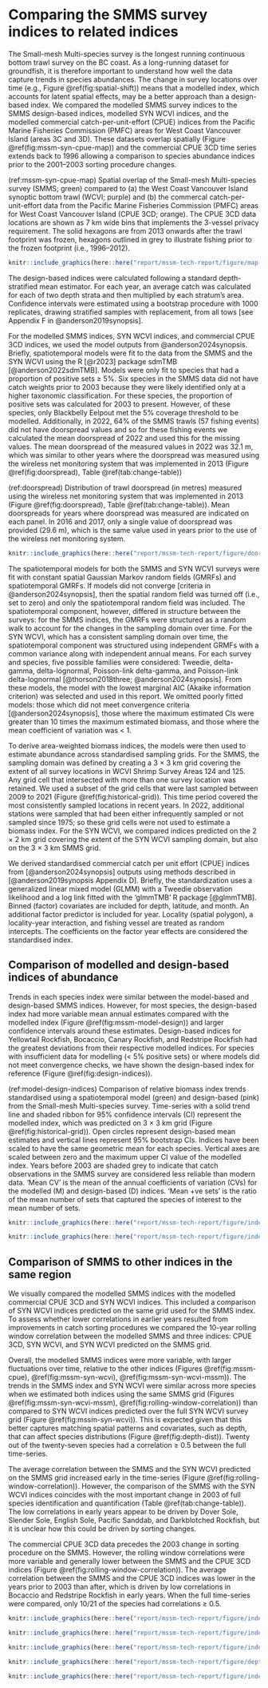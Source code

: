 # Comparing the SMMS survey indices to related indices {#sec:comparing-indices}

The Small-mesh Multi-species survey is the longest running continuous bottom trawl survey on the BC coast.
As a long-running dataset for groundfish, it is therefore important to understand how well the data capture trends in species abundances.
The change in survey locations over time (e.g., Figure \@ref(fig:spatial-shift)) means that a modelled index, which accounts for latent spatial effects, may be a better approach than a design-based index.
We compared the modelled SMMS survey indices to the SMMS design-based indices, modelled SYN WCVI indices, and the modelled commercial catch-per-unit-effort (CPUE) indices from the Pacific Marine Fisheries Commission (PMFC) areas for West Coast Vancouver Island (areas 3C and 3D).
These datasets overlap spatially (Figure \@ref(fig:mssm-syn-cpue-map)) and the commercial CPUE 3CD time series extends back to 1996 allowing a comparison to species abundance indices prior to the 2001--2003 sorting procedure changes. 


(ref:mssm-syn-cpue-map) Spatial overlap of the Small-mesh Multi-species survey (SMMS; green) compared to (a) the West Coast Vancouver Island synoptic bottom trawl (WCVI; purple) and (b) the commercal catch-per-unit-effort data from the Pacific Marine Fisheries Commission (PMFC) areas for West Coast Vancouver Island (CPUE 3CD; orange). 
The CPUE 3CD data locations are shown as 7 km wide bins that implements the 3-vessel privacy requirement.
The solid hexagons are from 2013 onwards after the trawl footprint was frozen, hexagons outlined in grey to illustrate fishing prior to the frozen footprint (i.e., 1996--2012). 

```r
knitr::include_graphics(here::here("report/mssm-tech-report/figure/map-mssm-syn-wcvi-cpue-3cd.png"), dpi = 300)
```

The design-based indices were calculated following a standard depth-stratified mean estimator.
For each year, an average catch was calculated for each of two depth strata and then multiplied by each stratum's area. 
Confidence intervals were estimated using a bootstrap procedure with 1000 replicates, drawing stratified samples with replacement, from all tows [see Appendix F in @anderson2019synopsis].

For the modelled SMMS indices, SYN WCVI indices, and commercial CPUE 3CD indices, we used the model outputs from @anderson2024synopsis. 
Briefly, spatiotemporal models were fit to the data from the SMMS and the SYN WCVI using the R [@r2023] package sdmTMB [@anderson2022sdmTMB]. 
Models were only fit to species that had a proportion of positive sets $\ge$ 5%.
Six species in the SMMS data did not have catch weights prior to 2003 because they were likely identified only at a higher taxonomic classification. 
For these species, the proportion of positive sets was calculated for 2003 to present.
However, of these species, only Blackbelly Eelpout met the 5% coverage threshold to be modelled.
Additionally, in 2022, 64% of the SMMS trawls (57 fishing events) did not have doorspread values and so for these fishing events we calculated the mean doorspread of 2022 and used this for the missing values.
<!-- MW: What does doorspread look like over the years? -->
<!-- Below is probably a hamfisted integration of answering this comment -->
The mean doorspread of the measured values in 2022 was 32.1 m, which was similar to other years where the doorspread was measured using the wireless net monitoring system that was implemented in 2013 (Figure \@ref(fig:doorspread), Table \@ref(tab:change-table))

(ref:doorspread) Distribution of trawl doorspread (in metres) measured using the wireless net monitoring system that was implemented in 2013 (Figure \@ref(fig:doorspread), Table \@ref(tab:change-table)). Mean doorspreads for years where doorspread was measured are indicated on each panel. In 2016 and 2017, only a single value of doorspread was provided (29.6 m), which is the same value used in years prior to the use of the wireless net monitoring system. 

```r
knitr::include_graphics(here::here("report/mssm-tech-report/figure/doorspread-hist.png"), dpi = 300)
```

The spatiotemporal models for both the SMMS and SYN WCVI surveys were fit with constant spatial Gaussian Markov random fields (GMRFs) and spatiotemporal GMRFs. 
If models did not converge [criteria in @anderson2024synopsis], then the spatial random field was turned off (i.e., set to zero) and only the spatiotemporal random field was included.
The spatiotemporal component, however, differed in structure between the surveys: for the SMMS indices, the GMRFs were structured as a random walk to account for the changes in the sampling domain over time.
For the SYN WCVI, which has a consistent sampling domain over time, the spatiotemporal component was structured using independent GRMFs with a common variance along with independent annual means.
For each survey and species, five possible families were considered: Tweedie, delta-gamma, delta-lognormal, Poisson-link delta-gamma, and Poisson-link delta-lognormal [@thorson2018three; @anderson2024synopsis].
From these models, the model with the lowest marginal AIC (Akaike information criterion) was selected and used in this report.
We omitted poorly fitted models: those which did not meet convergence criteria [@anderson2024synopsis], those where the maximum estimated CIs were greater than 10 times the maximum estimated biomass, and those where the mean coefficient of variation was < 1.

To derive area-weighted biomass indices, the models were then used to estimate abundance across standardised sampling grids.
For the SMMS, the sampling domain was defined by creating a 3 $\times$ 3 km grid covering the extent of all survey locations in WCVI Shrimp Survey Areas 124 and 125.
Any grid cell that intersected with more than one survey location was retained.
We used a subset of the grid cells that were last sampled between 2009 to 2021 (Figure \@ref(fig:historical-grid)).
This time period covered the most consistently sampled locations in recent years.
In 2022, additional stations were sampled that had been either infrequently sampled or not sampled since 1975; so these grid cells were not used to estimate a biomass index.
For the SYN WCVI, we compared indices predicted on the 2 $\times$ 2 km grid covering the extent of the SYN WCVI sampling domain, but also on the 3 $\times$ 3 km SMMS grid. 

We derived standardised commercial catch per unit effort (CPUE) indices from [@anderson2024synopsis] outputs using methods described in [@anderson2019synopsis Appendix D].
Briefly, the standardization uses a generalized linear mixed model (GLMM) with a Tweedie observation likelihood and a log link fitted with the 'glmmTMB' R package [@glmmTMB].
Binned (factor) covariates are included for depth, latitude, and month.
An additional factor predictor is included for year.
Locality (spatial polygon), a locality-year interaction, and fishing vessel are treated as random intercepts.
The coefficients on the factor year effects are considered the standardised index.

## Comparison of modelled and design-based indices of abundance

Trends in each species index were similar between the model-based and design-based SMMS indices.
However, for most species, the design-based index had more variable mean annual estimates compared with the modelled index (Figure \@ref(fig:mssm-model-design)) and larger confidence intervals around these estimates.
Design-based indices for Yellowtail Rockfish, Bocaccio, Canary Rockfish, and Redstripe Rockfish had the greatest deviations from their respective modelled indices.
For species with insufficient data for modelling (< 5% positive sets) or where models did not meet convergence checks, we have shown the design-based index for reference (Figure \@ref(fig:design-indices)).



(ref:model-design-indices) Comparison of relative biomass index trends standardised using a spatiotemporal model (green) and design-based (pink) from the Small-mesh Multi-species survey. 
Time-series with a solid trend line and shaded ribbon for 95% confidence intervals (CI) represent the modelled index, which was predicted on 3 $\times$ 3 km grid (Figure \@ref(fig:historical-grid)).
Open circles represent design-based mean estimates and vertical lines represent 95% bootstrap CIs.
Indices have been scaled to have the same geometric mean for each species.
Vertical axes are scaled between zero and the maximum upper CI value of the modelled index.
Years before 2003 are shaded grey to indicate that catch observations in the SMMS survey are considered less reliable than modern data.
'Mean CV' is the mean of the annual coefficients of variation (CVs) for the modelled (M) and design-based (D) indices.
'Mean $+$ve sets' is the ratio of the mean number of sets that captured the species of interest to the mean number of sets.

```r
knitr::include_graphics(here::here("report/mssm-tech-report/figure/index-model-design_pjs-mode.png"), dpi = 300)
```

```r
knitr::include_graphics(here::here("report/mssm-tech-report/figure/index-mssm-design.png"), dpi = 300)
```

## Comparison of SMMS to other indices in the same region

We visually compared the modelled SMMS indices with the modelled commercial CPUE 3CD and SYN WCVI indices.
This included a comparison of SYN WCVI indices predicted on the same grid used for the SMMS index.
To assess whether lower correlations in earlier years resulted from improvements in catch sorting procedures we compared the 10-year rolling window correlation between the modelled SMMS and three indices: CPUE 3CD, SYN WCVI, and SYN WCVI predicted on the SMMS grid.

Overall, the modelled SMMS indices were more variable, with larger fluctuations over time, relative to the other indices (Figures \@ref(fig:mssm-cpue), \@ref(fig:mssm-syn-wcvi), \@ref(fig:mssm-syn-wcvi-mssm)).
The trends in the SMMS index and SYN WCVI were similar across more species when we estimated both indices using the same SMMS grid (Figures \@ref(fig:mssm-syn-wcvi-mssm), \@ref(fig:rolling-window-correlation)) than compared to SYN WCVI indices predicted over the full SYN WCVI survey grid (Figure \@ref(fig:mssm-syn-wcvi)).
This is expected given that this better captures matching spatial patterns and covariates, such as depth, that can affect species distributions (Figure \@ref(fig:depth-dist)). Twenty out of the twenty-seven species had a correlation $\ge$ 0.5 between the full time-series.

The average correlation between the SMMS and the SYN WCVI predicted on the SMMS grid increased early in the time-series (Figure \@ref(fig:rolling-window-correlation)).
However, the comparison of the SMMS with the SYN WCVI indices coincides with the most important change in 2003 of full species identification and quantification (Table \@ref(tab:change-table)).
The low correlations in early years appear to be driven by Dover Sole, Slender Sole, English Sole, Pacific Sanddab, and Darkblotched Rockfish, but it is unclear how this could be driven by sorting changes.

The commercial CPUE 3CD data precedes the 2003 change in sorting procedure on the SMMS.
However, the rolling window correlations were more variable and generally lower between the SMMS and the CPUE 3CD indices (Figure \@ref(fig:rolling-window-correlation)).
The average correlation between the SMMS and the CPUE 3CD indices was lower in the years prior to 2003 than after, which is driven by low correlations in Bocaccio and Redstripe Rockfish in early years.
When the full time-series were compared, only 10/21 of the species had correlations $\ge$ 0.5. 

```r
knitr::include_graphics(here::here("report/mssm-tech-report/figure/index-mssm-model-cpue3CD.png"), dpi = 300)
```

```r
knitr::include_graphics(here::here("report/mssm-tech-report/figure/index-mssm-model-syn-wcvi-model.png"), dpi = 300)
```

```r
knitr::include_graphics(here::here("report/mssm-tech-report/figure/index-mssm-model-syn-wcvi-model-mssm-grid.png"), dpi = 300)
```

<!--{r mssm-syn-zoom, fig.cap="Comparison of indices from the SMMS (green), SYN WCVI predicted on the full SYN WCVI grid (purple), and SYN WCVI predicted on the 3 x 3 SMMS grid (orange). Time-series with a solid trend line and shaded ribbon for 95\\% confidence intervals represent an index that has been standardised with a spatiotemporal model. Vertical axes are scaled between zero and the maximum upper confidence interval value of the modelled index. Both of the SYN WCVI indices are scaled to the same geometric mean as the SMMS index. The axes are set to encompass the confidence intervals of the SMMS index. The SYN WCVI data begin in 2004. Empty panels indicate species that we do not have a model for in the SYN WCVI data."}

knitr::include_graphics(here::here("report/mssm-tech-report/figure/index-mssm-syn-wcvi-mssm-grid-zoom-in.png"), dpi = 300)
-->

```r

knitr::include_graphics(here::here("report/mssm-tech-report/figure/depth-ranges-mssm-syn-wcvi.png"), dpi = 300)
```

```r
knitr::include_graphics(here::here("report/mssm-tech-report/figure/index-correlation.png"), dpi = 300)
```

\clearpage
